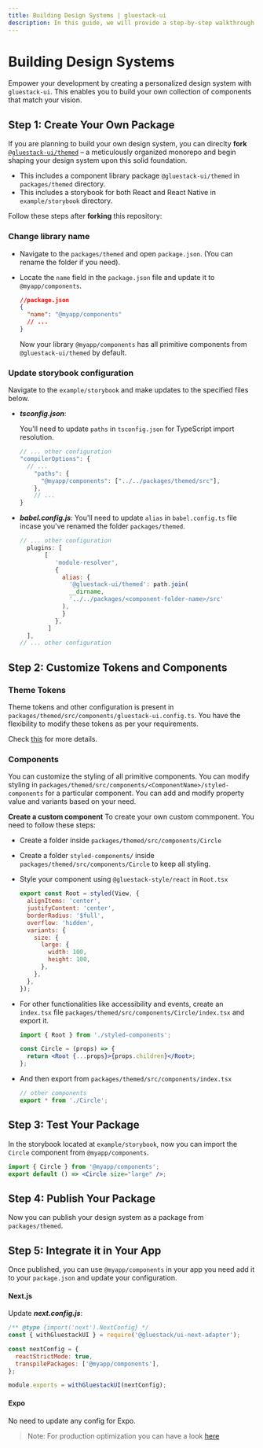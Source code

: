 ```yaml
---
title: Building Design Systems | gluestack-ui
description: In this guide, we will provide a step-by-step walkthrough on how to create your own design system
---
```



<Meta title="Guides/Building Design Systems" />

# Building Design Systems

Empower your development by creating a personalized design system with `gluestack-ui`.
This enables you to build your own collection of components that match your vision.

## Step 1: Create Your Own Package

If you are planning to build your own design system, you can direclty **fork** [`@gluestack-ui/themed`](https://github.com/gluestack/gluestack-ui) – a meticulously organized monorepo and begin shaping your design system upon this solid foundation.

- This includes a component library package `@gluestack-ui/themed` in `packages/themed` directory.
- This includes a storybook for both React and React Native in `example/storybook` directory.

Follow these steps after **forking** this repository:

### Change library name

- Navigate to the `packages/themed` and open `package.json`. (You can rename the folder if you need).
- Locate the `name` field in the `package.json` file and update it to `@myapp/components`.

  ```json
  //package.json
  {
    "name": "@myapp/components"
    // ...
  }
  ```

  Now your library `@myapp/components` has all primitive components from `@gluestack-ui/themed` by default.

### Update storybook configuration

Navigate to the `example/storybook` and make updates to the specified files below.

- **_tsconfig.json_**:

  You'll need to update `paths` in `tsconfig.json` for TypeScript import resolution.

  ```jsx
  // ... other configuration
  "compilerOptions": {
    // ...
      "paths": {
        "@myapp/components": ["../../packages/themed/src"],
      },
      // ...
  }
  ```

- **_babel.config.js_**:
  You'll need to update `alias` in `babel.config.ts` file incase you've renamed the folder `packages/themed`.
  ```jsx
  // ... other configuration
    plugins: [
         [
            'module-resolver',
            {
              alias: {
                '@gluestack-ui/themed': path.join(
                __dirname,
                '../../packages/<component-folder-name>/src'
              ),
              }
            },
          ]
    ],
  // ... other configuration
  ```

## Step 2: Customize Tokens and Components

### Theme Tokens

Theme tokens and other configuration is present in `packages/themed/src/components/gluestack-ui.config.ts`. You have the flexibility to modify these tokens as per your requirements.

Check [this](/docs/theme/customizing-theme) for more details.

### Components

You can customize the styling of all primitive components. You can modify styling in `packages/themed/src/components/<ComponentName>/styled-components` for a particular component. You can add and modify property value and variants based on your need.

**Create a custom component**
To create your own custom commponent. You need to follow these steps:

- Create a folder inside `packages/themed/src/components/Circle`
- Create a folder `styled-components/` inside `packages/themed/src/components/Circle` to keep all styling.
- Style your component using `@gluestack-style/react` in `Root.tsx`
  ```jsx
  export const Root = styled(View, {
    alignItems: 'center',
    justifyContent: 'center',
    borderRadius: '$full',
    overflow: 'hidden',
    variants: {
      size: {
        large: {
          width: 100,
          height: 100,
        },
      },
    },
  });
  ```
- For other functionalities like accessibility and events, create an `index.tsx` file `packages/themed/src/components/Circle/index.tsx` and export it.

  ```jsx
  import { Root } from './styled-components';

  const Circle = (props) => {
    return <Root {...props}>{props.children}</Root>;
  };
  ```

- And then export from `packages/themed/src/components/index.tsx`
  ```jsx
  // other components
  export * from './Circle';
  ```

## Step 3: Test Your Package

In the storybook located at `example/storybook`, now you can import the `Circle` component from `@myapp/components`.

<!-- comment -->

```jsx
import { Circle } from '@myapp/components';
export default () => <Circle size="large" />;
```

## Step 4: Publish Your Package

Now you can publish your design system as a package from `packages/themed`.

## Step 5: Integrate it in Your App

Once published, you can use `@myapp/components` in your app you need add it to your `package.json` and update your configuration.

#### Next.js

Update **_next.config.js_**:

```jsx
/** @type {import('next').NextConfig} */
const { withGluestackUI } = require('@gluestack/ui-next-adapter');

const nextConfig = {
  reactStrictMode: true,
  transpilePackages: ['@myapp/components'],
};

module.exports = withGluestackUI(nextConfig);
```

#### Expo

No need to update any config for Expo.

> Note: For production optimization you can have a look [here](/docs/production-optimizations/babel-plugin)
